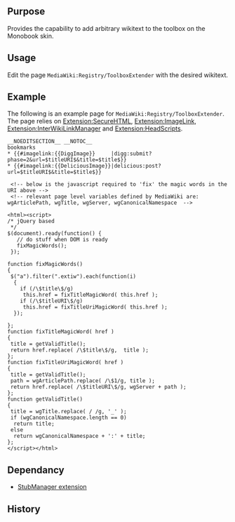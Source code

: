 {{Extension
|name        = ToolboxExtender
|status      = stable
|type        = hook
|hook1		 = MonoBookTemplateToolboxEnd
|author      = [[user:jldupont|Jean-Lou Dupont]]
|image       = ToolboxExtender.jpg
|version     = 1.0.0
|update      =
|mediawiki   = only tested on 1.11 but should work on previous versions
|download    = [http://mediawiki.googlecode.com/svn/trunk/extensions/ToolboxExtender/ SVN]
|readme      =
|changelog   = See SVN ($Id$)
|description = 
|parameters  =
|rights      =
|example     =
}}
== Purpose==
Provides the capability to add arbitrary wikitext to the toolbox on the Monobook skin.

== Usage ==
Edit the page <code>MediaWiki:Registry/ToolboxExtender</code> with the desired wikitext. 

== Example ==
The following is an example page for <code>MediaWiki:Registry/ToolboxExtender</code>. 
The page relies on [[Extension:SecureHTML]], [[Extension:ImageLink]], [[Extension:InterWikiLinkManager]] and [[Extension:HeadScripts]].

<pre>
__NOEDITSECTION__ __NOTOC__  
bookmarks
* {{#imagelink:{{DiggImage}}     |digg:submit?phase=2&url=$titleURI$&title=$title$}}
* {{#imagelink:{{DeliciousImage}}|delicious:post?url=$titleURI$&title=$title$}}

 <!-- below is the javascript required to 'fix' the magic words in the URI above -->
 <!-- relevant page level variables defined by MediaWiki are: wgArticlePath, wgTitle, wgServer, wgCanonicalNamespace  -->

<html><script>
/* jQuery based
 */
$(document).ready(function() {
   // do stuff when DOM is ready
   fixMagicWords();
 });

function fixMagicWords()
{
 $("a").filter(".extiw").each(function(i)
  {
    if (/\$title\$/g)
     this.href = fixTitleMagicWord( this.href );
    if (/\$titleURI\$/g)
     this.href = fixTitleUriMagicWord( this.href );
  });

};
function fixTitleMagicWord( href )
{
 title = getValidTitle();
 return href.replace( /\$title\$/g,  title );
};
function fixTitleUriMagicWord( href )
{
 title = getValidTitle();
 path = wgArticlePath.replace( /\$1/g, title );
 return href.replace( /\$titleURI\$/g, wgServer + path );
};
function getValidTitle()
{
 title = wgTitle.replace( / /g, '_' );
 if (wgCanonicalNamespace.length == 0)
  return title;
 else
  return wgCanonicalNamespace + ':' + title;
};
</script></html>
</pre>

== Dependancy ==
* [[Extension:StubManager|StubManager extension]]

{{Pear|ToolboxExtender}}

== History ==
